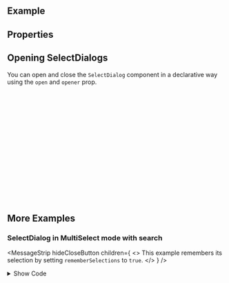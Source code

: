 
<Meta of={ComponentStories} />

<DocsHeader />

<br />

## Example

<Canvas of={ComponentStories.Default} />

## Properties

<ControlsWithNote of={ComponentStories.Default} />

## Opening SelectDialogs

You can open and close the `SelectDialog` component in a declarative way using the `open` and `opener` prop.

```jsx
const MyComponentWithSelectDialog = () => {
  const [dialogIsOpen, setDialogIsOpen] = useState(false);
  return (
    <>
      <Button
        onClick={() => {
          setDialogIsOpen(true);
        }}
      >
        Open SelectDialog
      </Button>
      <SelectDialog open={dialogIsOpen} headerText="Select Product">
        <ListItemStandard image="pathToImg" description="description" text="Product" />
      </SelectDialog>
    </>
  );
};
```

## More Examples

### SelectDialog in MultiSelect mode with search

<MessageStrip
  hideCloseButton
  children={
    <>
      This example remembers its selection by setting <code>rememberSelections</code> to <code>true</code>.
    </>
  }
/>

<Canvas of={ComponentStories.MultiSelect} sourceState="none" />

<details>

<summary>Show Code</summary>

```tsx
const MultiSelectDialog = () => {
  const [dialogOpen, setDialogOpen] = useState(false);
  // predefined selection
  const selectedProducts = { 'HT-102': true, 'HT-203': true, 'HT-1038': true };
  // number of selected items
  const [selectedItems, setSelectedItems] = useState<Record<string, boolean>>(selectedProducts);
  const selectedItemsBeforeOpen = useRef(selectedItems);
  const [searchVal, setSearchVal] = useState();
  const [products, setProducts] = useState(Object.keys(selectedProducts));

  const handleBeforeOpen = () => {
    selectedItemsBeforeOpen.current = selectedItems;
  };
  const handleOpen = () => {
    setDialogOpen(true);
  };
  const handleClose = () => {
    setDialogOpen(false);
  };
  // search
  const handleSearch = (e) => {
    setSearchVal(e.detail.value);
  };
  // reset input value of search field
  const handleSearchReset = () => {
    setSearchVal(undefined);
  };
  // select/unselect
  const handleItemClick = (e) => {
    const itemDescription = e.detail.targetItem.dataset.description;
    setSelectedItems((prev) => {
      if (prev[itemDescription]) {
        const { [itemDescription]: _omit, ...rest } = prev;
        return rest;
      } else {
        return { ...prev, [itemDescription]: true };
      }
    });
  };
  // clear selection
  const handleClear = () => {
    setSelectedItems({});
  };
  // confirm selection
  const handleConfirm = () => {
    setProducts(Object.keys(selectedItems));
  };
  // cancel selection
  const handleCancel = () => {
    setSelectedItems(selectedItemsBeforeOpen.current);
  };

  return (
    <>
      <Button onClick={handleOpen}>Open Dialog</Button>
      <SelectDialog
        open={dialogOpen}
        mode={ListSelectionMode.Multiple}
        numberOfSelectedItems={Object.keys(selectedItems).length}
        listProps={{ onSelectionChange: handleItemClick }}
        showClearButton
        rememberSelections
        onClear={handleClear}
        onConfirm={handleConfirm}
        onClose={handleClose}
        onSearchInput={handleSearch}
        onSearch={handleSearch}
        onSearchReset={handleSearchReset}
        onBeforeOpen={handleBeforeOpen}
        onCancel={handleCancel}
      >
        {new Array(40)
          .fill('')
          .map((_, index) => {
            const currentProduct = listItems[index % 4];
            const description = `${currentProduct.description}${index}`;
            const lowerCaseSearchVal = searchVal?.toLowerCase();
            if (
              searchVal &&
              !description.toLowerCase().includes(lowerCaseSearchVal) &&
              !currentProduct.text.toLowerCase().includes(lowerCaseSearchVal)
            ) {
              return null;
            }
            return (
              <ListItemStandard
                image={currentProduct.img}
                description={`${currentProduct.description}${index}`}
                data-description={`${currentProduct.description}${index}`}
                key={`${currentProduct.text}${index}`}
                selected={selectedItems[description]}
                text={currentProduct.text}
              />
            );
          })
          .filter(Boolean)}
      </SelectDialog>
      <FlexBox>
        <Label>Selected: </Label>
        <Text>{products.join(', ')}</Text>
      </FlexBox>
    </>
  );
};
```

</details>

<br />
<br />

<Footer />
